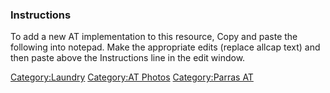 <!--paste code here-->
===Instructions===
To add a new AT implementation to this resource, Copy and paste the following into notepad. Make the appropriate edits (replace allcap text) and then paste above the Instructions line in the edit window. 
{{Parras AT}}

[[Category:Laundry]]
[[Category:AT Photos]]  
[[Category:Parras AT]]